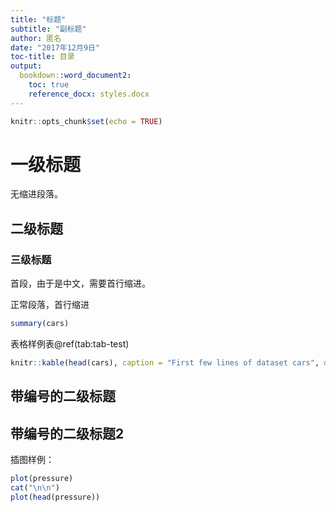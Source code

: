 ```yaml
---
title: "标题"
subtitle: "副标题"
author: 匿名
date: "2017年12月9日"
toc-title: 目录
output:
  bookdown::word_document2:
    toc: true
    reference_docx: styles.docx
---
```


```r
knitr::opts_chunk$set(echo = TRUE)
```

# 一级标题

::: {custom-style="NoIndent"}
无缩进段落。
:::

## 二级标题

### 三级标题

首段，由于是中文，需要首行缩进。

正常段落，首行缩进

```r
summary(cars)
```

表格样例表\@ref(tab:tab-test)

```r
knitr::kable(head(cars), caption = "First few lines of dataset cars", digits = 2)
```

::: {custom-style="标题2-编号"}
## 带编号的二级标题
:::

::: {custom-style="标题2-编号-换页"}
## 带编号的二级标题2
:::

插图样例：

```r
plot(pressure)
cat("\n\n")
plot(head(pressure))
```
